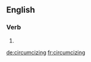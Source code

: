 
==English==

===Verb===
{{head|en}}

# {{present participle of|circumcize}}

[[de:circumcizing]]
[[fr:circumcizing]]